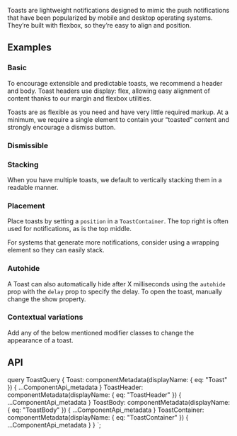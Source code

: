 


<PageHeader
  title="Toasts"
  subTitle="Push notifications to your visitors with a toast, a lightweight and easily customizable alert message."
/>

Toasts are lightweight notifications designed to mimic the push notifications that have been popularized by mobile and desktop operating systems. They’re built with flexbox, so they’re easy to align and position.

## Examples

### Basic

To encourage extensible and predictable toasts, we recommend a header and body. Toast headers use display: flex, allowing easy alignment of content thanks to our margin and flexbox utilities.

Toasts are as flexible as you need and have very little required markup. At a minimum, we require a single element to contain your “toasted” content and strongly encourage a dismiss button.

<ReactPlayground codeText={ToastBasic} />

### Dismissible

<ReactPlayground codeText={ToastDismissible} />

### Stacking

When you have multiple toasts, we default to vertically stacking them in a readable manner.

<ReactPlayground codeText={ToastStacking} />

### Placement

Place toasts by setting a `position` in a `ToastContainer`. The top right is often used for notifications, as is the top middle.

<ReactPlayground codeText={ToastPlacement} />

For systems that generate more notifications, consider using a wrapping element so they can easily stack.

<ReactPlayground codeText={ToastPlacementMulti} />

### Autohide

A Toast can also automatically hide after X milliseconds using the `autohide` prop with the `delay` prop to specify the delay. To open the toast, manually change the show property.

<ReactPlayground codeText={ToastAutohide} />

### Contextual variations

Add any of the below mentioned modifier classes to change the appearance of a toast.

<ReactPlayground codeText={ToastContextual} />

## API

<ComponentApi metadata={props.data.Toast} />
<ComponentApi metadata={props.data.ToastHeader} />
<ComponentApi metadata={props.data.ToastBody} />
<ComponentApi metadata={props.data.ToastContainer} />

  query ToastQuery {
    Toast: componentMetadata(displayName: { eq: "Toast" }) {
      ...ComponentApi_metadata
    }
    ToastHeader: componentMetadata(displayName: { eq: "ToastHeader" }) {
      ...ComponentApi_metadata
    }
    ToastBody: componentMetadata(displayName: { eq: "ToastBody" }) {
      ...ComponentApi_metadata
    }
    ToastContainer: componentMetadata(displayName: { eq: "ToastContainer" }) {
      ...ComponentApi_metadata
    }
  }
`;
